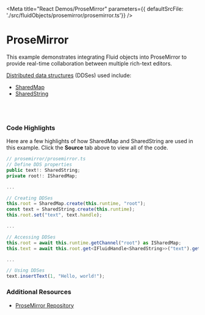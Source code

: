 
<Meta title="React Demos/ProseMirror" parameters={{ defaultSrcFile: './src/fluidObjects/prosemirror/prosemirror.ts'}} />

# ProseMirror

This example demonstrates integrating Fluid objects into ProseMirror to provide real-time collaboration
between multiple rich-text editors.

<a href="https://fluidframework.com/docs/concepts/dds/" target="_blank">Distributed data structures</a> (DDSes) used include:

* <a href="https://fluidframework.com/docs/apis/map//" target="_blank">SharedMap</a>
* <a href="https://fluidframework.com/docs/apis/sequence/sharedstring/" target="_blank">SharedString</a>

<Story name="Demo">
  <FluidLoader factory={fluidExport} title={fluidExport.defaultDataObjectName}></FluidLoader>
</Story>

<br /><br />

### Code Highlights

Here are a few highlights of how SharedMap and SharedString are used in this example. Click the **Source** tab above to 
view all of the code.

```typescript
// prosemirror/prosemirror.ts
// Define DDS properties
public text!: SharedString;
private root!: ISharedMap;

...

// Creating DDSes
this.root = SharedMap.create(this.runtime, "root");
const text = SharedString.create(this.runtime);
this.root.set("text", text.handle);

...

// Accessing DDSes
this.root = await this.runtime.getChannel("root") as ISharedMap;
this.text = await this.root.get<IFluidHandle<SharedString>>("text").get();

...

// Using DDSes
text.insertText(1, "Hello, world!");
```

### Additional Resources

* <a href="https://github.com/microsoft/FluidFramework/tree/main/examples/data-objects/prosemirror" target="_blank">ProseMirror Repository</a>
